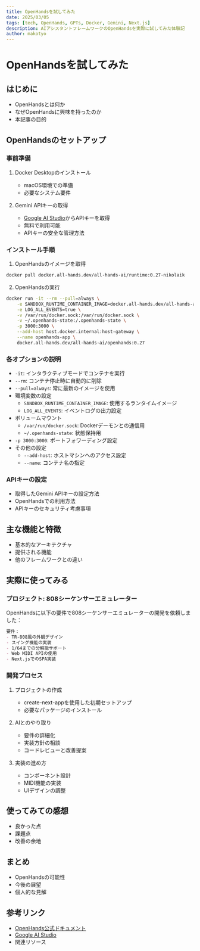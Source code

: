 ```yaml
---
title: OpenHandsを試してみた
date: 2025/03/05
tags: [tech, OpenHands, GPTs, Docker, Gemini, Next.js]
description: AIアシスタントフレームワークのOpenHandsを実際に試してみた体験記
author: makotyo
---
```


# OpenHandsを試してみた

## はじめに
- OpenHandsとは何か
- なぜOpenHandsに興味を持ったのか
- 本記事の目的

## OpenHandsのセットアップ
### 事前準備
1. Docker Desktopのインストール
   - macOS環境での準備
   - 必要なシステム要件

2. Gemini APIキーの取得
   - [Google AI Studio](https://aistudio.google.com/app/apikey?hl=ja)からAPIキーを取得
   - 無料で利用可能
   - APIキーの安全な管理方法

### インストール手順
1. OpenHandsのイメージを取得
```bash
docker pull docker.all-hands.dev/all-hands-ai/runtime:0.27-nikolaik
```

2. OpenHandsの実行
```bash
docker run -it --rm --pull=always \
    -e SANDBOX_RUNTIME_CONTAINER_IMAGE=docker.all-hands.dev/all-hands-ai/runtime:0.27-nikolaik \
    -e LOG_ALL_EVENTS=true \
    -v /var/run/docker.sock:/var/run/docker.sock \
    -v ~/.openhands-state:/.openhands-state \
    -p 3000:3000 \
    --add-host host.docker.internal:host-gateway \
    --name openhands-app \
    docker.all-hands.dev/all-hands-ai/openhands:0.27
```

### 各オプションの説明
- `-it`: インタラクティブモードでコンテナを実行
- `--rm`: コンテナ停止時に自動的に削除
- `--pull=always`: 常に最新のイメージを使用
- 環境変数の設定
  - `SANDBOX_RUNTIME_CONTAINER_IMAGE`: 使用するランタイムイメージ
  - `LOG_ALL_EVENTS`: イベントログの出力設定
- ボリュームマウント
  - `/var/run/docker.sock`: Dockerデーモンとの通信用
  - `~/.openhands-state`: 状態保持用
- `-p 3000:3000`: ポートフォワーディング設定
- その他の設定
  - `--add-host`: ホストマシンへのアクセス設定
  - `--name`: コンテナ名の指定

### APIキーの設定
- 取得したGemini APIキーの設定方法
- OpenHandsでの利用方法
- APIキーのセキュリティ考慮事項

## 主な機能と特徴
- 基本的なアーキテクチャ
- 提供される機能
- 他のフレームワークとの違い

## 実際に使ってみる
### プロジェクト: 808シーケンサーエミュレーター
OpenHandsに以下の要件で808シーケンサーエミュレーターの開発を依頼しました：

```markdown
要件：
- TR-808風の外観デザイン
- スイング機能の実装
- 1/64までの分解能サポート
- Web MIDI APIの使用
- Next.jsでのSPA実装
```

### 開発プロセス
1. プロジェクトの作成
   - create-next-appを使用した初期セットアップ
   - 必要なパッケージのインストール

2. AIとのやり取り
   - 要件の詳細化
   - 実装方針の相談
   - コードレビューと改善提案

3. 実装の進め方
   - コンポーネント設計
   - MIDI機能の実装
   - UIデザインの調整

## 使ってみての感想
- 良かった点
- 課題点
- 改善の余地

## まとめ
- OpenHandsの可能性
- 今後の展望
- 個人的な見解

## 参考リンク
- [OpenHands公式ドキュメント](https://docs.all-hands.dev/modules/usage/installation)
- [Google AI Studio](https://aistudio.google.com/app/apikey?hl=ja)
- 関連リソース